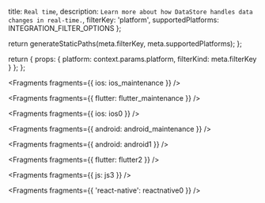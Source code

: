   title: `Real time`,
  description: `Learn more about how DataStore handles data changes in real-time.`,
  filterKey: 'platform',
  supportedPlatforms: INTEGRATION_FILTER_OPTIONS
};



  return generateStaticPaths(meta.filterKey, meta.supportedPlatforms);
};

  return {
    props: {
      platform: context.params.platform,
      filterKind: meta.filterKey
    }
  };
};


<Fragments fragments={{ ios: ios_maintenance }} />


<Fragments fragments={{ flutter: flutter_maintenance }} />


<Fragments fragments={{ ios: ios0 }} />


<Fragments fragments={{ android: android_maintenance }} />


<Fragments fragments={{ android: android1 }} />


<Fragments fragments={{ flutter: flutter2 }} />


<Fragments fragments={{ js: js3 }} />


<Fragments fragments={{ 'react-native': reactnative0 }} />
